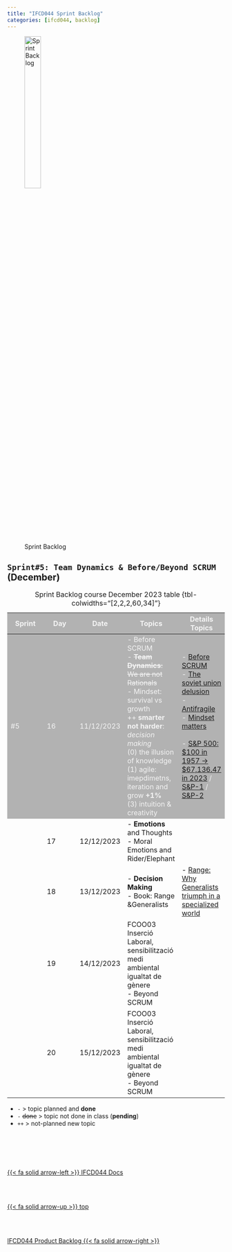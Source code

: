 ```yaml
---
title: "IFCD044 Sprint Backlog"
categories: [ifcd044, backlog]
---
```



<style>
tr:nth-child(1) {
  background-color: #b2b2b2!important;
  color: #f4f4f4!important;
}
</style>


![Sprint Backlog](/images/home/backlog.jpg){width="30%"}

## ``Sprint#5: Team Dynamics & Before/Beyond SCRUM`` (December)

::: {.column-page-right}
| Sprint | Day | Date | Topics |  Details Topics |
| -- | -- | -- | -- | -- |
| #5 | 16 | 11/12/2023 | - Before SCRUM </br>  - <s>**Team Dynamics**: We are not Rationals </s> </br> - Mindset: survival vs growth </br>  ++ **smarter not harder**: *decision making* </br>(0) the illusion of knowledge </br> (1) agile: imepdimetns, iteration and grow **+1%** </br> (3) intuition & creativity | - [Before SCRUM](/scrum/scrum-week10.qmd)   </br> - [The soviet union delusion](/scrum/scrum-week5.qmd#the-soviet-union-delusion) </br> - [Antifragile](/scrum/scrum-week5.qmd#antifragile)  </br> - [Mindset matters](/scrum/scrum-week5.qmd#mindset-matters) </br></br> - [S&P 500: $100 in 1957 → $67,136.47 in 2023](https://www.officialdata.org/us/stocks/s-p-500/){.external} / [S&P-1](/images/ifcd044/sp1.png) / [S&P-2](/images/ifcd044/sp2.png) |
|  | 17 | 12/12/2023 | - **Emotions** and Thoughts </br> - Moral Emotions and Rider/Elephant  |  |
|  | 18 | 13/12/2023 | - **Decision Making** </br>  - Book: Range &Generalists | - [Range: Why Generalists triumph in a specialized world](https://davidepstein.com/the-range/){.external} |
|  | 19 | 14/12/2023 | FCOO03 Inserció Laboral, sensibilització medi ambiental igualtat de gènere </br> - Beyond SCRUM |  |
|  | 20 | 15/12/2023 | FCOO03 Inserció Laboral, sensibilització medi ambiental igualtat de gènere </br> - Beyond SCRUM |  |
: Sprint Backlog course December 2023 table {tbl-colwidths="[2,2,2,60,34]"}
:::

::: {.callout-note title="Legend"}
- `-` > topic planned and **done**
- `- ` <s>done</s> > topic not done in class (**pending**)
- `++` > not-planned new topic
:::




<!--- navLinks -->
<br><br>
<div class=row>
<br>
<div class='column left previous'>
<br>
[{{< fa solid arrow-left >}} IFCD044 Docs](/ifcd044/ifcd044.qmd)
<br>
</div>
<br>
<div class='column center'>
<br>
[{{< fa solid arrow-up >}} top](#top)
<br>
</div>
<br>
<div class='column right next'>
<br>
[IFCD044 Product Backlog  {{< fa solid arrow-right >}}](/ifcd044/ifcd044backlog-product.qmd)
<br>
</div>
<br>
</div>
